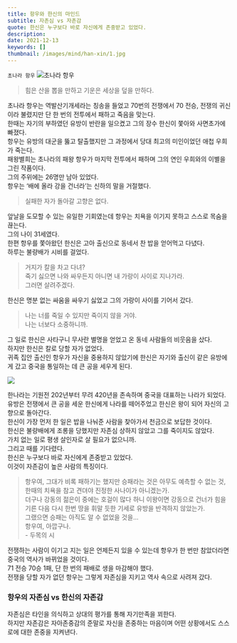 ```yaml
---
title: 항우와 한신의 마인드
subtitle: 자존심 vs 자존감
quote: 한신은 누구보다 바로 자신에게 존중받고 있었다.
description: 
date: 2021-12-13
keywords: []
thumbnail: /images/mind/han-xin/1.jpg
---
```


`초나라 항우`
![초나라 항우](/images/mind/han-xin/1.jpg)

> 힘은 산을 뽑을 만하고 기운은 세상을 덮을 만하다.

초나라 항우는 역발산기개세라는 칭송을 들었고 70번의 전쟁에서 70 전승, 전쟁의 귀신이라 불렸지만 단 한 번의 전투에서 패하고 죽음을 맞는다.  
한때는 자기의 부하였던 유방이 반란을 일으켰고 그의 장수 한신이 쫓아와 사면초가에 빠졌다.  
항우는 유방의 대군을 뚫고 탈출했지만 그 과정에서 당대 최고의 미인이었던 애첩 우희가 죽는다.  
패왕별희는 초나라의 패왕 항우가 마지막 전투에서 패하며 그의 연인 우희와의 이별을 그린 작품이다.  
그의 주위에는 26명만 남아 있었다.  
항우는 ‘배에 올라 강을 건너라’는 신하의 말을 거절했다.  

> 실패한 자가 돌아갈 고향은 없다.

앞날을 도모할 수 있는 유일한 기회였는데 항우는 치욕을 이기지 못하고 스스로 목숨을 끊는다.  
그의 나이 31세였다.  
한편 항우를 쫓아왔던 한신은 고아 출신으로 동네서 찬 밥을 얻어먹고 다녔다.  
하루는 불량배가 시비를 걸었다.  

> ​거지가 칼을 차고 다녀?  
> 죽기 싫으면 나와 싸우든지 아니면 내 가랑이 사이로 지나가라.  
> 그러면 살려주겠다.

한신은 명분 없는 싸움을 싸우기 싫었고 그의 가랑이 사이를 기어서 갔다.  

> 나는 너를 죽일 수 있지만 죽이지 않을 거야.  
> 나는 너보다 소중하니까.

그 일로 한신은 사타구니 무사란 별명을 얻었고 온 동네 사람들의 비웃음을 샀다.  
하지만 한신은 칼로 당할 자가 없었다.  
귀족 집안 출신인 항우가 자신을 중용하지 않았기에 한신은 자기와 출신이 같은 유방에게 갔고 중국을 통일하는 데 큰 공을 세우게 된다.  

![](https://firebasestorage.googleapis.com/v0/b/mind-kr.appspot.com/o/img%2F48-4.jpg?alt=media&token=a03fda40-149a-45ad-bcb4-ea0e1a48087d)

한나라는 기원전 202년부터 무려 420년을 존속하며 중국을 대표하는 나라가 되었다.  
유방은 전쟁에서 큰 공을 세운 한신에게 나라를 떼어주었고 한신은 왕이 되어 자신의 고향으로 돌아간다.  
한신이 가장 먼저 한 일은 밥을 나눠준 사람을 찾아가서 천금으로 보답한 것이다.  
한신은 불량배에게 조롱을 당했지만 자존심 상하지 않았고 그를 죽이지도 않았다.  
가치 없는 일로 평생 살인자로 살 필요가 없으니까.  
그리고 때를 기다렸다.  
한신은 누구보다 바로 자신에게 존중받고 있었다.  
이것이 자존감이 높은 사람의 특징이다.  

> 항우여, 그대가 비록 패하기는 했지만 승패라는 것은 아무도 예측할 수 없는 것, 한때의 치욕을 참고 견뎌야 진정한 사나이가 아니겠는가.  
> 더구나 강동의 젊은이 중에는 호걸이 많다 하니 이왕이면 강동으로 건너가 힘을 기른 다음 다시 한번 땅을 휘말 듯한 기세로 유방을 반격하지 않았는가.  
> 그랬으면 승패는 아직도 알 수 없었을 것을...  
> 항우여, 아깝구나.  
> \- 두목의 시 

전쟁하는 사람이 이기고 지는 일은 언제든지 있을 수 있는데 항우가 한 번만 참았더라면 중국의 역사가 바뀌었을 것이다.  
71 전승 70승 1패, 단 한 번의 패배로 생을 마감해야 했다.  
전쟁을 당할 자가 없던 항우는 그렇게 자존심을 지키고 역사 속으로 사려져 갔다.  

### 항우의 자존심 vs 한신의 자존감

자존심은 타인을 의식하고 상대의 평가를 통해 자기만족을 꾀한다.  
하지만 자존감은 자아존중감의 준말로 자신을 존중하는 마음이며 어떤 상황에서도 스스로에 대한 존중을 지켜낸다.